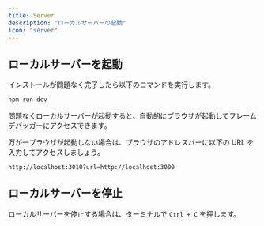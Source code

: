 ```yaml
---
title: Server
description: "ローカルサーバーの起動"
icon: "server"
---
```


## ローカルサーバーを起動

インストールが問題なく完了したら以下のコマンドを実行します。

```bash
npm run dev
```

問題なくローカルサーバーが起動すると、自動的にブラウザが起動してフレームデバッガーにアクセスできます。

万が一ブラウザが起動しない場合は、ブラウザのアドレスバーに以下の URL を入力してアクセスしましょう。

```
http://localhost:3010?url=http://localhost:3000
```

## ローカルサーバーを停止

ローカルサーバーを停止する場合は、ターミナルで `Ctrl + C` を押します。
